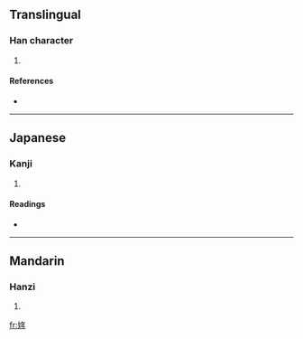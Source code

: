 ==Translingual==

===Han character===
{{Han char|rn=38|rad=女|as=06|sn=9|four=4845<sub>0</sub>|canj=女人手 (VOQ)}}

# {{defn|Han|sort=女06}}

====References====
* {{Han ref|kx=0260.180|dkj=06225|dj=0526.170|hdz=21044.120|uh=59E9|ud=23017|bh=CE70|bd=52848}}

----

==Japanese==

===Kanji===
{{ja-kanji|grade=|rs=女06}}

# {{defn|Japanese|sort=女06}}

====Readings====
* {{ja-readings|on=[[でん]] (den), [[ねん]] (nen)|kun=}}

----

==Mandarin==

===Hanzi===
{{cmn-hanzi|pin=[[niàn]] ([[nian4]]), [[xiān]] ([[xian1]]), [[xiǎn]] ([[xian3]])|wg=nien<sup>4</sup>, hsien<sup>1</sup>, hsien<sup>3</sup>}}

# {{defn|Mandarin|sort=女06}}

[[fr:姩]]